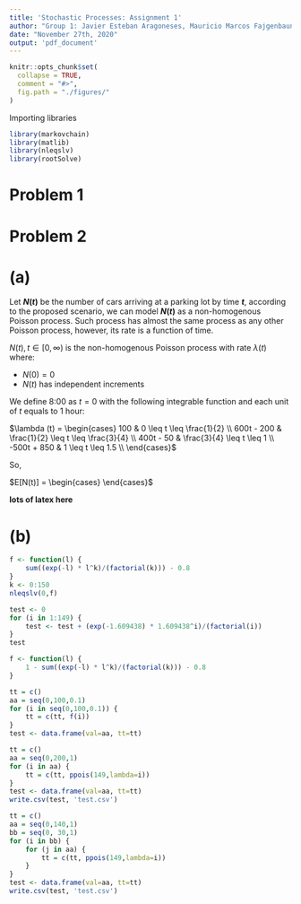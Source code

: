 ```yaml
---
title: 'Stochastic Processes: Assignment 1'
author: "Group 1: Javier Esteban Aragoneses, Mauricio Marcos Fajgenbaun, Danyu Zhang, Daniel Alonso"
date: "November 27th, 2020"
output: 'pdf_document'
---
```


```r
knitr::opts_chunk$set(
  collapse = TRUE,
  comment = "#>",
  fig.path = "./figures/"
)
```

Importing libraries

```r
library(markovchain)
library(matlib)
library(nleqslv)
library(rootSolve)
```

# Problem 1


# Problem 2

# (a)

Let **$N(t)$** be the number of cars arriving at a parking lot by time **$t$**, according to the proposed scenario, we can model **$N(t)$** as a non-homogenous Poisson process. Such process has almost the same process as any other Poisson process, however, its rate is a function of time.

$N(t), t \in [0, \infty)$ is the non-homogenous Poisson process with rate $\lambda (t)$ where:

- $N(0) = 0$
- $N(t)$ has independent increments

We define 8:00 as $t=0$ with the following integrable function and each unit of $t$ equals to 1 hour:

$\lambda (t) = \begin{cases} 100 & 0 \leq t \leq \frac{1}{2} \\
600t - 200 & \frac{1}{2} \leq t \leq \frac{3}{4} \\
400t - 50 & \frac{3}{4} \leq t \leq 1 \\
-500t + 850 & 1 \leq t \leq 1.5 \\
\end{cases}$

So,

$E[N(t)] = \begin{cases} \end{cases}$

**lots of latex here**

# (b)

```r

f <- function(l) {
    sum((exp(-l) * l^k)/(factorial(k))) - 0.8
}
k <- 0:150
nleqslv(0,f)
```
```r

test <- 0
for (i in 1:149) {
    test <- test + (exp(-1.609438) * 1.609438^i)/(factorial(i))
}
test
```


```r
f <- function(l) {
    1 - sum((exp(-l) * l^k)/(factorial(k))) - 0.8
}

tt = c()
aa = seq(0,100,0.1)
for (i in seq(0,100,0.1)) {
    tt = c(tt, f(i))
}
test <- data.frame(val=aa, tt=tt)

```

```r
tt = c()
aa = seq(0,200,1)
for (i in aa) {
    tt = c(tt, ppois(149,lambda=i))
}
test <- data.frame(val=aa, tt=tt)
write.csv(test, 'test.csv')
```
```r
tt = c()
aa = seq(0,140,1)
bb = seq(0, 30,1)
for (i in bb) {
    for (j in aa) {
        tt = c(tt, ppois(149,lambda=i))
    }
}
test <- data.frame(val=aa, tt=tt)
write.csv(test, 'test.csv')
```